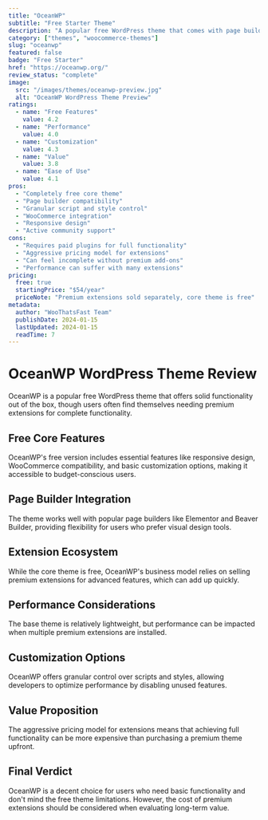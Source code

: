 ```yaml
---
title: "OceanWP"
subtitle: "Free Starter Theme"
description: "A popular free WordPress theme that comes with page builder integration and granular control options, though premium features require paid extensions."
category: ["themes", "woocommerce-themes"]
slug: "oceanwp"
featured: false
badge: "Free Starter"
href: "https://oceanwp.org/"
review_status: "complete"
image:
  src: "/images/themes/oceanwp-preview.jpg"
  alt: "OceanWP WordPress Theme Preview"
ratings:
  - name: "Free Features"
    value: 4.2
  - name: "Performance"
    value: 4.0
  - name: "Customization"
    value: 4.3
  - name: "Value"
    value: 3.8
  - name: "Ease of Use"
    value: 4.1
pros:
  - "Completely free core theme"
  - "Page builder compatibility"
  - "Granular script and style control"
  - "WooCommerce integration"
  - "Responsive design"
  - "Active community support"
cons:
  - "Requires paid plugins for full functionality"
  - "Aggressive pricing model for extensions"
  - "Can feel incomplete without premium add-ons"
  - "Performance can suffer with many extensions"
pricing:
  free: true
  startingPrice: "$54/year"
  priceNote: "Premium extensions sold separately, core theme is free"
metadata:
  author: "WooThatsFast Team"
  publishDate: 2024-01-15
  lastUpdated: 2024-01-15
  readTime: 7
---
```


# OceanWP WordPress Theme Review

OceanWP is a popular free WordPress theme that offers solid functionality out of the box, though users often find themselves needing premium extensions for complete functionality.

## Free Core Features

OceanWP's free version includes essential features like responsive design, WooCommerce compatibility, and basic customization options, making it accessible to budget-conscious users.

## Page Builder Integration

The theme works well with popular page builders like Elementor and Beaver Builder, providing flexibility for users who prefer visual design tools.

## Extension Ecosystem

While the core theme is free, OceanWP's business model relies on selling premium extensions for advanced features, which can add up quickly.

## Performance Considerations

The base theme is relatively lightweight, but performance can be impacted when multiple premium extensions are installed.

## Customization Options

OceanWP offers granular control over scripts and styles, allowing developers to optimize performance by disabling unused features.

## Value Proposition

The aggressive pricing model for extensions means that achieving full functionality can be more expensive than purchasing a premium theme upfront.

## Final Verdict

OceanWP is a decent choice for users who need basic functionality and don't mind the free theme limitations. However, the cost of premium extensions should be considered when evaluating long-term value.